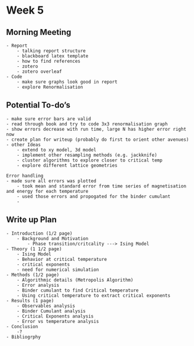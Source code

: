 # Week 5


## Morning Meeting
    - Report
        - talking report structure
        - blackboard latex template
        - how to find references
        - zotero
        - zotero overleaf
    - Code 
        - make sure graphs look good in report
        - explore Renormalisation


## Potential To-do's
    - make sure error bars are valid
    - read through book and try to code 3x3 renormalisation graph
    - show errors decrease with run time, large N has higher error right now
    - create plan for writeup (probably do first to orient other avenues)
    - other Ideas  
        - extend to xy model, 3d model
        - implement other resampling methods (e.g. jackknife)
        - cluster algorithms to explore closer to critical temp
        - explore different lattice geometries

    Error handling
    - made sure all errors was plotted
        - took mean and standard error from time series of magnetisation and energy for each temperature
        - used those errors and propogated for the binder cumulant
        - 


## Write up Plan
    - Introduction (1/2 page)
        - Background and Motivation
            - Phase transition/critcality ---> Ising Model
    - Theory (1 1/2 page)
        - Ising Model
        - Behavior at critical temperature
        - critical exponents
        - need for numerical simulation
    - Methods (1/2 page)
        - Algorithmic details (Metropolis Algorithm)
        - Error analysis 
        - Binder cumulant to find Critical temperature
        - Using critical temperature to extract critical exponents
    - Results (1 page)
        - Observables analysis
        - Binder Cumulant analysis
        - Critical Exponents analysis  
        - Error vs temperature analysis
    - Conclusion
        -?
    - Bibliogrphy


